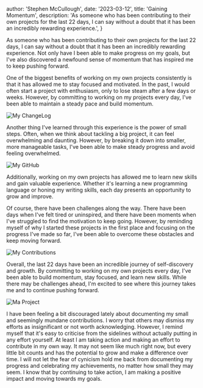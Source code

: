 
  author: 'Stephen McCullough',
  date: '2023-03-12',
  title: 'Gaining Momentum',
  description: 'As someone who has been contributing to their own projects for the last 22 days, I can say without a doubt that it has been an incredibly rewarding experience.',
}


As someone who has been contributing to their own projects for the last 22 days,
I can say without a doubt that it has been an incredibly rewarding experience.
Not only have I been able to make progress on my goals, but I've also discovered
a newfound sense of momentum that has inspired me to keep pushing forward.

One of the biggest benefits of working on my own projects consistently is that
it has allowed me to stay focused and motivated. In the past, I would often
start a project with enthusiasm, only to lose steam after a few days or weeks.
However, by committing to working on my projects every day, I've been able to
maintain a steady pace and build momentum.

<Image src={changeLog} alt="My ChangeLog" />

Another thing I've learned through this experience is the power of small steps.
Often, when we think about tackling a big project, it can feel overwhelming and
daunting. However, by breaking it down into smaller, more manageable tasks, I've
been able to make steady progress and avoid feeling overwhelmed.

<Image src={gitHub} alt="My GitHub" />

Additionally, working on my own projects has allowed me to learn new skills and
gain valuable experience. Whether it's learning a new programming language or
honing my writing skills, each day presents an opportunity to grow and improve.

Of course, there have been challenges along the way. There have been days when
I've felt tired or uninspired, and there have been moments when I've struggled
to find the motivation to keep going. However, by reminding myself of why I
started these projects in the first place and focusing on the progress I've made
so far, I've been able to overcome these obstacles and keep moving forward.

<Image src={contributions} alt="My Contributions" />

Overall, the last 22 days have been an incredible journey of self-discovery and
growth. By committing to working on my own projects every day, I've been able to
build momentum, stay focused, and learn new skills. While there may be
challenges ahead, I'm excited to see where this journey takes me and to continue
pushing forward.

<Image src={maProject} alt="Ma Project" />

I have been feeling a bit discouraged lately about documenting my small and
seemingly mundane contributions. I worry that others may dismiss my efforts as
insignificant or not worth acknowledging. However, I remind myself that it's
easy to criticise from the sidelines without actually putting in any effort
yourself. At least I am taking action and making an effort to contribute in my
own way. It may not seem like much right now, but every little bit counts and
has the potential to grow and make a difference over time. I will not let the
fear of cynicism hold me back from documenting my progress and celebrating my
achievements, no matter how small they may seem. I know that by continuing to
take action, I am making a positive impact and moving towards my goals.